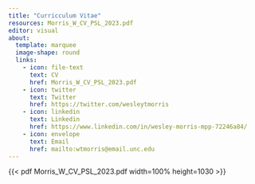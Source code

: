 ```yaml
---
title: "Curricculum Vitae"
resources: Morris_W_CV_PSL_2023.pdf
editor: visual
about:
  template: marquee
  image-shape: round
  links:
    - icon: file-text
      text: CV
      href: Morris_W_CV_PSL_2023.pdf
    - icon: twitter
      text: Twitter
      href: https://twitter.com/wesleytmorris
    - icon: linkedin
      text: Linkedin
      href: https://www.linkedin.com/in/wesley-morris-mpp-72246a84/
    - icon: envelope
      text: Email
      href: mailto:wtmorris@email.unc.edu
---
```


{{< pdf Morris_W_CV_PSL_2023.pdf width=100% height=1030 >}}

